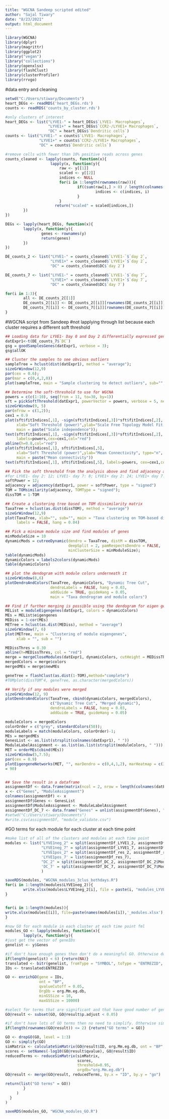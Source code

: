 ---
title: "WGCNA Sandeep scripted edited"
author: "Sajal Tiwary"
date: "8/23/2021"
output: html_document
---

```{r setup, include=FALSE}
library(WGCNA)
library(dplyr)
library(magrittr)
library(ggplot2)
library("vegan")
library("collections")
library(openxlsx)
library(flashClust)
library(clusterProfiler)
library(rrvgo)
```

#data entry and cleaning
```{r}
setwd("C:/Users/stiwary/Documents")
heart_DEGs <- readRDS('heart_DEGs.rds')
counts <- readRDS('counts_by_cluster.rds')

#only clusters of interest
heart_DEGs <- list("LYVE1-" = heart_DEGs$`LYVE1- Macrophages`, 
                   "LYVE1+" = heart_DEGs$`CCR2-/LYVE1+ Macrophages`, 
                   "DC" = heart_DEGs$`Dendritic cells`)
counts <- list("LYVE1-" = counts$`LYVE1- Macrophages`, 
               "LYVE1+" = counts$`CCR2-/LYVE1+ Macrophages`, 
               "DC" = counts$`Dendritic cells`)

#remove cells with fewer than 10% positive reads across genes
counts_cleaned <- lapply(counts, function(x){
                    lapply(x, function(y){
                        raw <- y[[1]]
                        scaled <- y[[2]]
                        indices <- NULL
                        for(i in 1:length(rownames(raw))){
                                if((sum(raw[i,] > 0) / length(colnames(raw))) >= 0.1){
                                        indices <- c(indices, i)
                                }
                        }
                      return("scaled" = scaled[indices,])
        })
})

DEGs <- lapply(heart_DEGs, function(x){
        lapply(x, function(y){
                genes <- rownames(y)
                return(genes)
        })
})

DE_counts_2 <- list("LYVE1-" = counts_cleaned$`LYVE1-`$`day 2`, 
                    "LYVE1+" = counts_cleaned$`LYVE1+`$`day 2`,
                    "DC" = counts_cleaned$DC$`day 2`)

DE_counts_7 <- list("LYVE1-" = counts_cleaned$`LYVE1-`$`day 7`, 
                    "LYVE1+" = counts_cleaned$`LYVE1+`$`day 7`,
                    "DC" = counts_cleaned$DC$`day 7`)

for(i in 1:3){
        all <- DE_counts_2[[1]]
        DE_counts_2[[i]] <- DE_counts_2[[i]][rownames(DE_counts_2[[i]]) %in% DEGs[[i]][[1]],]
        DE_counts_7[[i]] <- DE_counts_7[[i]][rownames(DE_counts_7[[i]]) %in% DEGs[[i]][[2]],]
}

```


#WGCNA script from Sandeep
#not lapplying through list because each cluster requires a different soft threshold
```{r}
## Loading data for LYVE1- Day 0 and Day 2 differentially expressed genes 
datExpr1<-t(DE_counts_7$`DC`)
gsg = goodSamplesGenes(datExpr1, verbose = 3);
gsg$allOK

## Cluster the samples to see obvious outliers
sampleTree = hclust(dist(datExpr1), method = "average");
sizeGrWindow(12,9)
par(cex = 0.6);
par(mar = c(0,4,2,0))
plot(sampleTree, main = "Sample clustering to detect outliers", sub="", xlab="", cex.lab = 1.5, cex.axis = 1.5, cex.main = 2)

## Determine the soft-threshold to use for WGCNA 
powers = c(c(1:10), seq(from = 11, to=30, by=1))
sft = pickSoftThreshold(datExpr1, powerVector = powers, verbose = 5, networkType = "signed")
sizeGrWindow(9, 5)
par(mfrow = c(1,2));
cex1 = 0.9
plot(sft$fitIndices[,1], -sign(sft$fitIndices[,3])*sft$fitIndices[,2],
     xlab="Soft Threshold (power)",ylab="Scale Free Topology Model Fit,signed R^2",type="n",
     main = paste("Scale independence"));
text(sft$fitIndices[,1], -sign(sft$fitIndices[,3])*sft$fitIndices[,2],
     labels=powers,cex=cex1,col="red")
abline(h=0.8,col="red")
plot(sft$fitIndices[,1], sft$fitIndices[,5],
     xlab="Soft Threshold (power)",ylab="Mean Connectivity", type="n",
     main = paste("Mean connectivity"))
text(sft$fitIndices[,1], sft$fitIndices[,5], labels=powers, cex=cex1,col="red")

## Pick the soft threshold from the analysis above and find adjacency and TOM dissimilarity matrix 
#for LYVE1- day 2: 12; LYVE1- day 7: 8; LYVE1+ day 2: 24; LYVE1+ day 7: 13; DC day 2: 12; DC day 7: 12
softPower = 12;
adjacency = adjacency(datExpr1, power = softPower, type = "signed")
TOM = TOMsimilarity(adjacency, TOMType = "signed");
dissTOM = 1-TOM

## Create a clustering tree based on TOM dissimilarity matrix 
TaxaTree = hclust(as.dist(dissTOM), method = "average")
sizeGrWindow(12,9)
plot(TaxaTree, xlab="", sub="", main = "Taxa clustering on TOM-based dissimilarity",
     labels = FALSE, hang = 0.04)

## Pick a minimum module size and find modules of genes 
minModuleSize = 10
dynamicMods = cutreeDynamic(dendro = TaxaTree, distM = dissTOM,
                            deepSplit = 2, pamRespectsDendro = FALSE,
                            minClusterSize = minModuleSize);
table(dynamicMods)
dynamicColors = labels2colors(dynamicMods)
table(dynamicColors)

## plot the dendogram with module colors underneath it
sizeGrWindow(8,6)
plotDendroAndColors(TaxaTree, dynamicColors, "Dynamic Tree Cut",
                    dendroLabels = FALSE, hang = 0.03,
                    addGuide = TRUE, guideHang = 0.05,
                    main = "Taxa dendrogram and module colors")

## Find if further merging is possible using the dendogram for eigen genes
MEList = moduleEigengenes(datExpr1, colors = dynamicColors)
MEs = MEList$eigengenes
MEDiss = 1-cor(MEs)
METree = hclust(as.dist(MEDiss), method = "average")
sizeGrWindow(7, 6)
plot(METree, main = "Clustering of module eigengenes",
     xlab = "", sub = "")

MEDissThres = 0.30
abline(h=MEDissThres, col = "red")
merge = mergeCloseModules(datExpr1, dynamicColors, cutHeight = MEDissThres, verbose = 3)
mergedColors = merge$colors
mergedMEs = merge$newMEs

geneTree = flashClust(as.dist(1-TOM),method="complete")
#TOMplot(dissTOM^4, geneTree, as.character(mergedColors))

## Verify if any modules were merged 
sizeGrWindow(12, 9)
plotDendroAndColors(TaxaTree, cbind(dynamicColors, mergedColors),
                    c("Dynamic Tree Cut", "Merged dynamic"),
                    dendroLabels = FALSE, hang = 0.03,
                    addGuide = TRUE, guideHang = 0.05)

moduleColors = mergedColors
colorOrder = c("grey", standardColors(50));
moduleLabels = match(moduleColors, colorOrder)-1;
MEs = mergedMEs
GenesList <- as.list(strsplit(colnames(datExpr1), " "))
ModuleLabelAssignment <- as.list(as.list(strsplit(moduleColors, " ")))
MET = orderMEs(cbind(MEs))
sizeGrWindow(5,7.5);
par(cex = 0.9)
plotEigengeneNetworks(MET, "", marDendro = c(0,4,1,2), marHeatmap = c(3,4,1,2), cex.lab = 0.8, xLabelsAngle
= 90)


## Save the result in a dataframe
assignmentDf <- data.frame(matrix(ncol = 2, nrow = length(colnames(datExpr1))))
x <- c("Genes", "ModuleAssignment")
colnames(assignmentDf) <- x
assignmentDf$Genes <- GenesList
assignmentDf$ModuleAssignment <- ModuleLabelAssignment
assignmentDf_DC_7 <- data.frame("Genes" = unlist(assignmentDf$Genes), "Module" = unlist(assignmentDf$ModuleAssignment))
#setwd("C:/Users/stiwary/Documents")
#write.csv(assignmentDf, "module_validate.csv")
```

#GO terms for each module for each cluster at each time point
```{r}
#make list of all of the clusters and modules at each time point
modules <- list("LYVE1neg_2" = split(assignmentDf_LYVE1_2, assignmentDf_LYVE1_2$Module), 
                "LYVE1neg_7" = split(assignmentDf_LYVE1_7, assignmentDf_LYVE1_7$Module),
                "LYVE1pos_2" = split(assignmentDf_res_2, assignmentDf_res_2$Module), 
                'LYVE1pos_7' = list(assignmentDf_res_7),
                "DC_2" = split(assignmentDf_DC_2, assignmentDf_DC_2$Module), 
                'DC_7' = split(assignmentDf_DC_7, assignmentDf_DC_7$Module)
                )

saveRDS(modules, "WGCNA_modules_3clus_bothdays.R")
for(i in 1:length(modules$LYVE1neg_2)){
        write.xlsx(modules$LYVE1neg_2[i], file = paste(i, "modules_LYVE1neg_2.xlsx"))
}


for(i in 1:length(modules)){
write.xlsx(modules[[i]], file=paste(names(modules[i]),'_modules.xlsx'), append = T)
}

#now GO for each module in each cluster at each time point fml
modules_GO <- lapply(modules, function(x){
        lapply(x, function(y){
#just get the vector of geneIDs
genelist <- y$Genes

#if don't have enough genes then don't do a meaningful GO. Otherwise do a GO
if(length(genelist) < 6) {return(NA)}
translated <- bitr(genelist, fromType = "SYMBOL", toType = "ENTREZID", OrgDb = "org.Mm.eg.db")
IDs <- translated$ENTREZID

GO <- enrichGO(gene = IDs, 
               ont = "BP", 
               qvalueCutoff = 0.05, 
               OrgDb = org.Mm.eg.db, 
               minGSSize = 10, 
               maxGSSize = 10000)

#select for terms that are significant and that have good number of genes from the cluster mapped to them (to get the terms that apply to a majority of the genes)
GO@result <- subset(GO, GO@result$p.adjust < 0.05)

#if don't have lots of GO terms then no need to simplify. Otherwise simplify
if(length(rownames(GO@result)) <= 2) {return("GO terms" = GO)}

GO <- dropGO(GO, level = 1:3)
GO <- simplify(GO)
simMatrix <- calculateSimMatrix(GO@result$ID, org.Mm.eg.db, ont = "BP", method = "Wang")
scores <- setNames(-log10(GO@result$qvalue), GO@result$ID)
reducedTerms <- reduceSimMatrix(simMatrix,
                                scores,
                                threshold=0.95,
                                orgdb="org.Mm.eg.db")
GO@result <- merge(GO@result, reducedTerms, by.x = "ID", by.y = "go")

return(list("GO terms" = GO))
        } 
     )
  }
)

saveRDS(modules_GO, "WGCNA_modules_GO.R")

```

